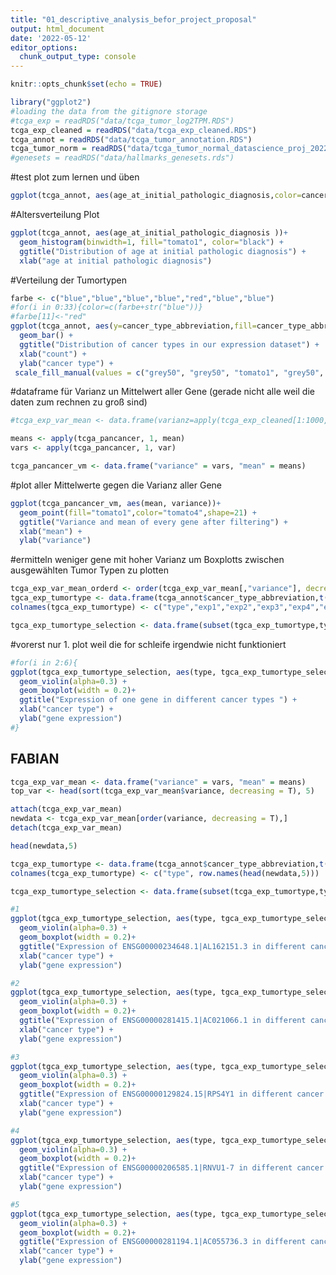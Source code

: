 ```yaml
---
title: "01_descriptive_analysis_befor_project_proposal"
output: html_document
date: '2022-05-12'
editor_options: 
  chunk_output_type: console
---
```


```r
knitr::opts_chunk$set(echo = TRUE)
```

```r
library("ggplot2")
#loading the data from the gitignore storage
#tcga_exp = readRDS("data/tcga_tumor_log2TPM.RDS")
tcga_exp_cleaned = readRDS("data/tcga_exp_cleaned.RDS")
tcga_annot = readRDS("data/tcga_tumor_annotation.RDS")
tcga_tumor_norm = readRDS("data/tcga_tumor_normal_datascience_proj_2022.RDS")
#genesets = readRDS("data/hallmarks_genesets.rds")
```
#test plot zum lernen und üben
```r
ggplot(tcga_annot, aes(age_at_initial_pathologic_diagnosis,color=cancer_type_abbreviation ))+ geom_histogram(binwidth=3, fill="#AFFFFF")

```
#Altersverteilung Plot
```r
ggplot(tcga_annot, aes(age_at_initial_pathologic_diagnosis ))+ 
  geom_histogram(binwidth=1, fill="tomato1", color="black") + 
  ggtitle("Distribution of age at initial pathologic diagnosis") +
  xlab("age at initial pathologic diagnosis") 

```

#Verteilung der Tumortypen
```r
farbe <- c("blue","blue","blue","blue","red","blue","blue")
#for(i in 0:33){color=c(farbe+str("blue"))}
#farbe[11]<-"red"
ggplot(tcga_annot, aes(y=cancer_type_abbreviation,fill=cancer_type_abbreviation))+ 
  geom_bar() + 
  ggtitle("Distribution of cancer types in our expression dataset") +
  xlab("count") +
  ylab("cancer type") +
 scale_fill_manual(values = c("grey50", "grey50", "tomato1", "grey50", "grey50", "grey50", "grey50", "grey50", "grey50", "grey50", "grey50", "tomato1", "grey50", "grey50", "grey50", "grey50", "tomato1", "grey50", "grey50", "grey50", "grey50", "grey50", "tomato4", "grey50", "grey50", "grey50", "grey50", "grey50", "tomato1", "grey50", "grey50", "grey50", "grey50"))

```


#dataframe für Varianz un Mittelwert aller Gene (gerade nicht alle weil die daten zum rechnen zu groß sind)
```r
#tcga_exp_var_mean <- data.frame(varianz=apply(tcga_exp_cleaned[1:1000,],1,var),mittelwert=apply(tcga_exp_cleaned[1:1000,],1,mean))

```

```r
means <- apply(tcga_pancancer, 1, mean)
vars <- apply(tcga_pancancer, 1, var)

tcga_pancancer_vm <- data.frame("variance" = vars, "mean" = means)
```


#plot aller Mittelwerte gegen die Varianz aller Gene
```r
ggplot(tcga_pancancer_vm, aes(mean, variance))+ 
  geom_point(fill="tomato1",color="tomato4",shape=21) +
  ggtitle("Variance and mean of every gene after filtering") +
  xlab("mean") +
  ylab("variance")
```


#ermitteln weniger gene mit hoher Varianz um Boxplotts zwischen ausgewählten Tumor Typen zu plotten
```r
tcga_exp_var_mean_orderd <- order(tcga_exp_var_mean[,"variance"], decreasing = TRUE)
tgca_exp_tumortype <- data.frame(tcga_annot$cancer_type_abbreviation,t(tcga_exp_cleaned[tcga_exp_var_mean_orderd[1:5],]))
colnames(tgca_exp_tumortype) <- c("type","exp1","exp2","exp3","exp4","exp5")

tgca_exp_tumortype_selection <- data.frame(subset(tgca_exp_tumortype,type=="BRCA" |type=="KIRC" |type=="LUAD" |type=="PRAD" |type=="THCA"))

```

#vorerst nur 1. plot weil die for schleife irgendwie nicht funktioniert
```r
#for(i in 2:6){
ggplot(tgca_exp_tumortype_selection, aes(type, tgca_exp_tumortype_selection[,3],fill=type))+ 
  geom_violin(alpha=0.3) + 
  geom_boxplot(width = 0.2)+
  ggtitle("Expression of one gene in different cancer types ") +
  xlab("cancer type") +
  ylab("gene expression") 
#}
```


## FABIAN

```r
tcga_exp_var_mean <- data.frame("variance" = vars, "mean" = means)
top_var <- head(sort(tcga_exp_var_mean$variance, decreasing = T), 5)

attach(tcga_exp_var_mean)
newdata <- tcga_exp_var_mean[order(variance, decreasing = T),]
detach(tcga_exp_var_mean)

head(newdata,5)

tcga_exp_tumortype <- data.frame(tcga_annot$cancer_type_abbreviation,t(tcga_exp_cleaned[top_var,]))
colnames(tcga_exp_tumortype) <- c("type", row.names(head(newdata,5)))

tcga_exp_tumortype_selection <- data.frame(subset(tcga_exp_tumortype,type=="BRCA" |type=="KIRC" |type=="LUAD" |type=="PRAD" |type=="THCA"))

#1
ggplot(tgca_exp_tumortype_selection, aes(type, tgca_exp_tumortype_selection[,2],fill=type))+ 
  geom_violin(alpha=0.3) + 
  geom_boxplot(width = 0.2)+
  ggtitle("Expression of ENSG00000234648.1|AL162151.3 in different cancer types ") +
  xlab("cancer type") +
  ylab("gene expression") 

#2
ggplot(tgca_exp_tumortype_selection, aes(type, tgca_exp_tumortype_selection[,3],fill=type))+ 
  geom_violin(alpha=0.3) + 
  geom_boxplot(width = 0.2)+
  ggtitle("Expression of ENSG00000281415.1|AC021066.1 in different cancer types ") +
  xlab("cancer type") +
  ylab("gene expression") 

#3
ggplot(tgca_exp_tumortype_selection, aes(type, tgca_exp_tumortype_selection[,4],fill=type))+ 
  geom_violin(alpha=0.3) + 
  geom_boxplot(width = 0.2)+
  ggtitle("Expression of ENSG00000129824.15|RPS4Y1 in different cancer types ") +
  xlab("cancer type") +
  ylab("gene expression") 

#4
ggplot(tgca_exp_tumortype_selection, aes(type, tgca_exp_tumortype_selection[,5],fill=type))+ 
  geom_violin(alpha=0.3) + 
  geom_boxplot(width = 0.2)+
  ggtitle("Expression of ENSG00000206585.1|RNVU1-7 in different cancer types ") +
  xlab("cancer type") +
  ylab("gene expression") 

#5
ggplot(tgca_exp_tumortype_selection, aes(type, tgca_exp_tumortype_selection[,6],fill=type))+ 
  geom_violin(alpha=0.3) + 
  geom_boxplot(width = 0.2)+
  ggtitle("Expression of ENSG00000281194.1|AC055736.3 in different cancer types ") +
  xlab("cancer type") +
  ylab("gene expression") 
```